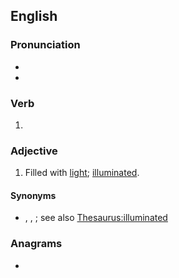 ==English==

===Pronunciation===
* {{IPA|/ˈlaɪtəd/|lang=en}}
* {{audio|en-us-lighted.ogg|Audio (US)|lang=en}}

===Verb===
{{head|en|verb form}}

# {{en-past of|light}}

===Adjective===
{{en-adj}}

# Filled with [[light]]; [[illuminated]].

====Synonyms====
* {{l|en|illuminated}}, {{l|en|lighty}}, {{l|en|lit up}}; see also [[Thesaurus:illuminated]]

===Anagrams===
* {{anagrams|en|a=deghilt|delight|gildeth|glideth}}